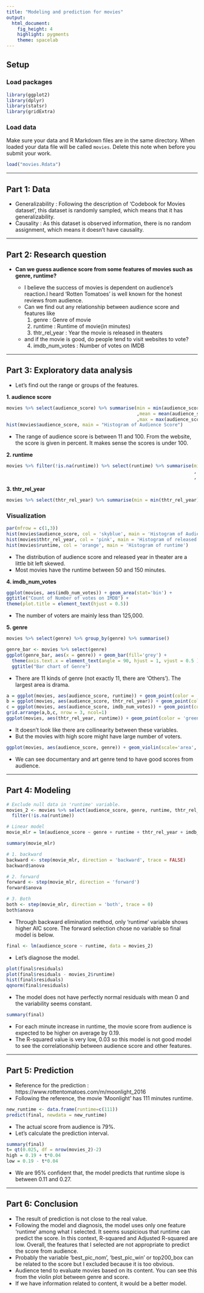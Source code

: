 ```yaml
---
title: "Modeling and prediction for movies"
output: 
  html_document: 
    fig_height: 4
    highlight: pygments
    theme: spacelab
---
```


## Setup

### Load packages

```r
library(ggplot2)
library(dplyr)
library(statsr)
library(gridExtra)
```

### Load data

Make sure your data and R Markdown files are in the same directory. When loaded
your data file will be called `movies`. Delete this note when before you submit 
your work. 

```r
load("movies.Rdata")
```



* * *

## Part 1: Data

* Generalizability : Following the description of 'Codebook for Movies dataset', this dataset is randomly sampled, which means that it has generalizability.
* Causality : As this dataset is observed information, there is no random assignment, which means it doesn't have causality.

* * *

## Part 2: Research question

* **Can we guess audience score from some features of movies such as genre, runtime?**

  - I believe the success of movies is dependent on audience's reaction.I heard 'Rotten Tomatoes' is well known for the honest reviews from audience.
  - Can we find out any relationship between audience score and features like
    1. genre : Genre of movie
    2. runtime : Runtime of movie(in minutes)
    3. thtr_rel_year : Year the movie is released in theaters
  - and if the movie is good, do people tend to visit websites to vote?
    4. imdb_num_votes : Number of votes on IMDB

* * *

## Part 3: Exploratory data analysis

* Let's find out the range or groups of the features.

**1. audience score**

```r
movies %>% select(audience_score) %>% summarise(min = min(audience_score)
                                                ,mean = mean(audience_score)
                                                ,max = max(audience_score))
hist(movies$audience_score, main = "Histogram of Audience Score")
```

* The range of audience score is between 11 and 100. From the website, the score is given in percent. It makes sense the scores is under 100.


**2. runtime**
```r
movies %>% filter(!is.na(runtime)) %>% select(runtime) %>% summarise(min = min(runtime)
                                                                     , mean = mean(runtime)
                                                                     , max = max(runtime))
```

**3. thtr_rel_year**
```r
movies %>% select(thtr_rel_year) %>% summarise(min = min(thtr_rel_year), max = max(thtr_rel_year))
```



### Visualization

```r
par(mfrow = c(1,3))
hist(movies$audience_score, col = 'skyblue', main = 'Histogram of Audience Score')
hist(movies$thtr_rel_year, col = 'pink', main = 'Histogram of released year in theater')
hist(movies$runtime, col = 'orange', main = 'Histogram of runtime')
```

- The distribution of audience score and released year in theater are a little bit left skewed.
- Most movies have the runtime between 50 and 150 minutes.

**4. imdb_num_votes**
```r
ggplot(movies, aes(imdb_num_votes)) + geom_area(stat='bin') +  
ggtitle("Count of Number of votes on IMDB") +  
theme(plot.title = element_text(hjust = 0.5))
```

- The number of voters are mainly less than 125,000.

**5. genre**
```r
movies %>% select(genre) %>% group_by(genre) %>% summarise()

```


```r
genre_bar <- movies %>% select(genre)
ggplot(genre_bar, aes(x = genre)) + geom_bar(fill='grey') +  
  theme(axis.text.x = element_text(angle = 90, hjust = 1, vjust = 0.5 )) +  
  ggtitle("Bar chart of Genre")
```

- There are 11 kinds of genre (not exactly 11, there are 'Others'). The largest area is drama.

```r
a = ggplot(movies, aes(audience_score, runtime)) + geom_point(color = 'skyblue')
b = ggplot(movies, aes(audience_score, thtr_rel_year)) + geom_point(color = 'orange')
c = ggplot(movies, aes(audience_score, imdb_num_votes)) + geom_point(color = 'pink')
grid.arrange(a,b,c, nrow = 3, ncol=1)
ggplot(movies, aes(thtr_rel_year, runtime)) + geom_point(color = 'green')
```

- It doesn't look like there are collinearity between these variables.
- But the movies with high score might have large number of voters.

```r
ggplot(movies, aes(audience_score, genre)) + geom_violin(scale='area', color = 'grey')
```

- We can see documentary and art genre tend to have good scores from audience.

* * *

## Part 4: Modeling


```r
# Exclude null data in 'runtime' variable.
movies_2 <- movies %>% select(audience_score, genre, runtime, thtr_rel_year, imdb_num_votes) %>%  
  filter(!is.na(runtime))

# Linear model
movie_mlr = lm(audience_score ~ genre + runtime + thtr_rel_year + imdb_num_votes, data = movies_2)

summary(movie_mlr)

# 1. backward
backward <- step(movie_mlr, direction = 'backward', trace = FALSE)
backward$anova

# 2. forward
forward <- step(movie_mlr, direction = 'forward')
forward$anova

# 3. Both
both <- step(movie_mlr, direction = 'both', trace = 0)
both$anova
```

* Through backward elimination method, only 'runtime' variable shows higher AIC score. The forward selection chose no variable so final model is below.

```r
final <- lm(audience_score ~ runtime, data = movies_2)
```

* Let's diagnose the model.
```r
plot(final$residuals)
plot(final$residuals - movies_2$runtime)
hist(final$residuals)
qqnorm(final$residuals)

```

* The model does not have perfectly normal residuals with mean 0 and the variability seems constant.

```r
summary(final)
```

* For each minute increase in runtime, the movie score from audience is expected to be higher on average by 0.19.
* The R-squared value is very low, 0.03 so this model is not good model to see the correlationship between audience score and other features.


* * *

## Part 5: Prediction

* Reference for the prediction : https://www.rottentomatoes.com/m/moonlight_2016
* Following the reference, the movie 'Moonlight' has 111 minutes runtime.

```r
new_runtime <- data.frame(runtime=c(111))
predict(final, newdata = new_runtime)

```

* The actual score from audience is 79%.
* Let's calculate the prediction interval.

```r
summary(final)
t= qt(0.025, df = nrow(movies_2)-2)
high = 0.19 + t*0.04
low = 0.19 - t*0.04
```

* We are 95% confident that, the model predicts that runtime slope is between 0.11 and 0.27.

* * *

## Part 6: Conclusion

* The result of prediction is not close to the real value.
* Following the model and diagnosis, the model uses only one feature 'runtime' among what I selected. It seems suspicious that runtime can predict the score. In this context, R-squared and Adjusted R-squared are low. Overall, the features that I selected are not appropriate to predict the score from audience.
* Probably the variable 'best_pic_nom', 'best_pic_win' or top200_box can be related to the score but I excluded because it is too obvious.
* Audience tend to evaluate movies based on its content. You can see this from the violin plot between genre and score.
* If we have information related to content, it would be a better model.
